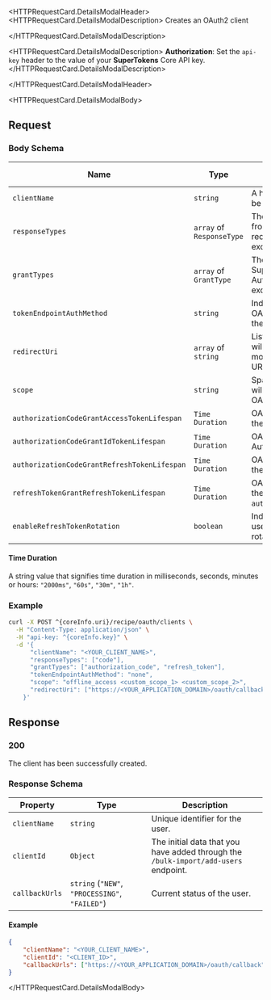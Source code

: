 				
<HTTPRequestCard.DetailsModalHeader>
<HTTPRequestCard.DetailsModalDescription>
   Creates an OAuth2 client

</HTTPRequestCard.DetailsModalDescription>

<HTTPRequestCard.DetailsModalDescription>
**Authorization**: Set the `api-key` header to the value of your **SuperTokens** Core API key.
</HTTPRequestCard.DetailsModalDescription>

</HTTPRequestCard.DetailsModalHeader>

<HTTPRequestCard.DetailsModalBody>

 <H2>Request</H2>

 <H3>Body Schema</H3>

| Name                                       | Type                      | Description                                                                                                                                                                                     | Required | Default Value |
|--------------------------------------------|--------------------------|-------------------------------------------------------------------------------------------------------------------------------------------------------------------------------------------------|----------|---------------|
| `clientName`                               | `string`                 | A human-readable name of the client that will be used for identification.                                                                                                                       | Yes      | -          |
| `responseTypes`                            | `array` of `ResponseType` | The types of responses your client expects from the [**Authorization Server**](/docs/authentication/unified-login/introduction#authorization-server). Use `code` to receive an Authorization Code that will be exchanged for an OAuth2 Access Token. | Yes      | -    |
| `grantTypes`                               | `array` of `GrantType`   | The grant types that the Client will use. Supports `authorization_code` for exchanging Authorization Code and `refresh_token` for exchanging OAuth2 Refresh Token.                            | Yes      | - |
| `tokenEndpointAuthMethod`                  | `string`                 | Indicates that the process of obtaining an OAuth2 Access Token will not make use of the client secret.                                                                                         | Yes      | -      |
| `redirectUri`                              | `array` of `string`      | List of URIs where the Authorization Server will redirect after authorization. Can include mobile/desktop deep links. Must be exact URLs without wildcards.                                    | Yes      |  -  |
| `scope`                                    | `string`                 | Space-separated string of scopes the Client will request. Include `offline_access` to enable OAuth2 Refresh Token usage.                                                                      | Yes      | - |
| `authorizationCodeGrantAccessTokenLifespan` | `Time Duration`          | OAuth2 Access Token lifespan when using the Authorization Code grant flow.                                                                                                                      | No       | `"1h"`        |
| `authorizationCodeGrantIdTokenLifespan`     | `Time Duration`          | OAuth2 ID Token lifespan when using the Authorization Code grant flow.                                                                                                                          | No       | `"1h"`        |
| `authorizationCodeGrantRefreshTokenLifespan`| `Time Duration`          | OAuth2 Refresh Token lifespan when using the Authorization Code grant flow.                                                                                                                     | If `refreshTokenGrantRefreshTokenLifespan` is also set        | `"30d"`       |
| `refreshTokenGrantRefreshTokenLifespan`     | `Time Duration`          | OAuth2 Refresh Token lifespan when using the Refresh Token grant flow. Must match `authorizationCodeGrantRefreshTokenLifespan`.                                                                | If `authorizationCodeGrantRefreshTokenLifespan` is also set       | `"30d"`       |
| `enableRefreshTokenRotation`               | `boolean`                | Indicates that the refresh token is a one-time use. Set it to `false` to disable refresh token rotation.                                                                         | No       | `true`        |


<H4>Time Duration</H4>

A string value that signifies time duration in milliseconds, seconds, minutes or hours: `"2000ms"`, `"60s"`, `"30m"`, `"1h"`.

<H3>Example</H3>

```bash
curl -X POST ^{coreInfo.uri}/recipe/oauth/clients \
  -H "Content-Type: application/json" \
  -H "api-key: ^{coreInfo.key}" \
  -d '{
      "clientName": "<YOUR_CLIENT_NAME>",
      "responseTypes": ["code"],
      "grantTypes": ["authorization_code", "refresh_token"],
      "tokenEndpointAuthMethod": "none",
      "scope": "offline_access <custom_scope_1> <custom_scope_2>",
      "redirectUri": ["https://<YOUR_APPLICATION_DOMAIN>/oauth/callback"],
    }'
```

<H2>Response</H2>

<H3>200</H3>

The client has been successfully created.

<H3>Response Schema</H3>

| Property    | Type                             | Description                                   |
|-------------|----------------------------------|-----------------------------------------------|
| `clientName`        | `string`                         | Unique identifier for the user.               |
| `clientId`  | `Object` | The initial data that you have added through the `/bulk-import/add-users` endpoint.|
| `callbackUrls` | `string` (`"NEW"`, `"PROCESSING"`, `"FAILED"`) | Current status of the user.                   |

<H4>Example</H4>

```json
{
    "clientName": "<YOUR_CLIENT_NAME>",
    "clientId": "<CLIENT_ID>",
    "callbackUrls": ["https://<YOUR_APPLICATION_DOMAIN>/oauth/callback"],
}
```

</HTTPRequestCard.DetailsModalBody>
